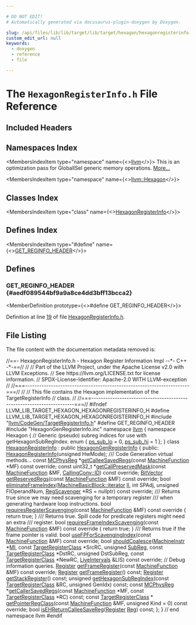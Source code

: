 ```yaml
---

# DO NOT EDIT!
# Automatically generated via docusaurus-plugin-doxygen by Doxygen.

slug: /api/files/lib/lib/target/lib/target/hexagon/hexagonregisterinfo-h
custom_edit_url: null
keywords:
  - doxygen
  - reference
  - file

---
```





# The `HexagonRegisterInfo.h` File Reference

<DoxygenPage pluginConfig={pluginConfig}>



## Included Headers

<IncludesList>
<IncludesListItem
  filePath="llvm/CodeGen/TargetRegisterInfo.h"
  permalink="/docs/api/files/include/include/llvm/include/llvm/codegen/targetregisterinfo-h"
  isLocal="true" />
<IncludesListItem
  filePath="HexagonGenRegisterInfo.inc"
  permalink=""
  isLocal="true" />
</IncludesList>

## Namespaces Index

<MembersIndex>

<MembersIndexItem
  type="namespace"
  name={<><a href="/docs/api/namespaces/llvm">llvm</a></>}>
This is an optimization pass for GlobalISel generic memory operations. <a href="/docs/api/namespaces/llvm/#details">More...</a>
</MembersIndexItem>

<MembersIndexItem
  type="namespace"
  name={<><a href="/docs/api/namespaces/llvm/hexagon">llvm::Hexagon</a></>}>
</MembersIndexItem>

</MembersIndex>

## Classes Index

<MembersIndex>

<MembersIndexItem
  type="class"
  name={<><a href="/docs/api/classes/llvm/hexagonregisterinfo">HexagonRegisterInfo</a></>}>
</MembersIndexItem>

</MembersIndex>

## Defines Index

<MembersIndex>

<MembersIndexItem
  type="#define"
  name={<><a href="#aedf089544bf9a9a8ce4dd3bff13bcca2">GET&#95;REGINFO&#95;HEADER</a></>}>
</MembersIndexItem>

</MembersIndex>


<SectionDefinition>

## Defines

### GET&#95;REGINFO&#95;HEADER {#aedf089544bf9a9a8ce4dd3bff13bcca2}

<MemberDefinition
  prototype={<>#define GET&#95;REGINFO&#95;HEADER</>}>

Definition at line <a href="#l00019">19</a> of file <a href="/docs/api/files/lib/lib/target/lib/target/hexagon/hexagonregisterinfo-h">HexagonRegisterInfo.h</a>.
</MemberDefinition>

</SectionDefinition>

## File Listing

The file content with the documentation metadata removed is:

<ProgramListing>

<Link id="l00001" /><CodeLine lineNumber="1"><span class="doxyHighlightComment">//==- HexagonRegisterInfo.h - Hexagon Register Information Impl --&#42;- C++ -&#42;-==//</span></CodeLine>
<Link id="l00002" /><CodeLine lineNumber="2"><span class="doxyHighlightComment">//</span></CodeLine>
<Link id="l00003" /><CodeLine lineNumber="3"><span class="doxyHighlightComment">// Part of the LLVM Project, under the Apache License v2.0 with LLVM Exceptions.</span></CodeLine>
<Link id="l00004" /><CodeLine lineNumber="4"><span class="doxyHighlightComment">// See https://llvm.org/LICENSE.txt for license information.</span></CodeLine>
<Link id="l00005" /><CodeLine lineNumber="5"><span class="doxyHighlightComment">// SPDX-License-Identifier: Apache-2.0 WITH LLVM-exception</span></CodeLine>
<Link id="l00006" /><CodeLine lineNumber="6"><span class="doxyHighlightComment">//</span></CodeLine>
<Link id="l00007" /><CodeLine lineNumber="7"><span class="doxyHighlightComment">//===----------------------------------------------------------------------===//</span></CodeLine>
<Link id="l00008" /><CodeLine lineNumber="8"><span class="doxyHighlightComment">//</span></CodeLine>
<Link id="l00009" /><CodeLine lineNumber="9"><span class="doxyHighlightComment">// This file contains the Hexagon implementation of the TargetRegisterInfo</span></CodeLine>
<Link id="l00010" /><CodeLine lineNumber="10"><span class="doxyHighlightComment">// class.</span></CodeLine>
<Link id="l00011" /><CodeLine lineNumber="11"><span class="doxyHighlightComment">//</span></CodeLine>
<Link id="l00012" /><CodeLine lineNumber="12"><span class="doxyHighlightComment">//===----------------------------------------------------------------------===//</span></CodeLine>
<Link id="l00013" /><CodeLine lineNumber="13"></CodeLine>
<Link id="l00014" /><CodeLine lineNumber="14"><span class="doxyHighlightPreprocessor">#ifndef LLVM&#95;LIB&#95;TARGET&#95;HEXAGON&#95;HEXAGONREGISTERINFO&#95;H</span></CodeLine>
<Link id="l00015" /><CodeLine lineNumber="15"><span class="doxyHighlightPreprocessor">#define LLVM&#95;LIB&#95;TARGET&#95;HEXAGON&#95;HEXAGONREGISTERINFO&#95;H</span></CodeLine>
<Link id="l00016" /><CodeLine lineNumber="16"></CodeLine>
<Link id="l00017" /><CodeLine lineNumber="17"><span class="doxyHighlightPreprocessor">#include &quot;<a href="/docs/api/files/include/include/llvm/include/llvm/codegen/targetregisterinfo-h">llvm/CodeGen/TargetRegisterInfo.h</a>&quot;</span></CodeLine>
<Link id="l00018" /><CodeLine lineNumber="18"></CodeLine>
<Link id="l00019" /><CodeLine lineNumber="19" lineLink="#aedf089544bf9a9a8ce4dd3bff13bcca2"><span class="doxyHighlightPreprocessor">#define GET&#95;REGINFO&#95;HEADER</span></CodeLine>
<Link id="l00020" /><CodeLine lineNumber="20"><span class="doxyHighlightPreprocessor">#include &quot;HexagonGenRegisterInfo.inc&quot;</span></CodeLine>
<Link id="l00021" /><CodeLine lineNumber="21"></CodeLine>
<Link id="l00022" /><CodeLine lineNumber="22"><span class="doxyHighlightKeyword">namespace </span><span class="doxyHighlight"><a href="/docs/api/namespaces/llvm">llvm</a> &#123;</span></CodeLine>
<Link id="l00023" /><CodeLine lineNumber="23"></CodeLine>
<Link id="l00024" /><CodeLine lineNumber="24"><span class="doxyHighlightKeyword">namespace </span><span class="doxyHighlight">Hexagon &#123;</span></CodeLine>
<Link id="l00025" /><CodeLine lineNumber="25"><span class="doxyHighlight">  </span><span class="doxyHighlightComment">// Generic (pseudo) subreg indices for use with getHexagonSubRegIndex.</span></CodeLine>
<Link id="l00026" /><CodeLine lineNumber="26" lineLink="/docs/api/namespaces/llvm/hexagon/#acf8436e28b183b48eecf6b8564536c7aa7e62627fded515ebb9ff5d0ec9571d95"><span class="doxyHighlight">  </span><span class="doxyHighlightKeyword">enum</span><span class="doxyHighlight"> &#123; <a href="/docs/api/namespaces/llvm/hexagon/#acf8436e28b183b48eecf6b8564536c7aa4c96233dec1eedf779c37f230f6d8c10">ps&#95;sub&#95;lo</a> = 0, <a href="/docs/api/namespaces/llvm/hexagon/#acf8436e28b183b48eecf6b8564536c7aa7e62627fded515ebb9ff5d0ec9571d95">ps&#95;sub&#95;hi</a> = 1 &#125;;</span></CodeLine>
<Link id="l00027" /><CodeLine lineNumber="27"><span class="doxyHighlight">&#125;</span></CodeLine>
<Link id="l00028" /><CodeLine lineNumber="28"></CodeLine>
<Link id="l00029" /><CodeLine lineNumber="29" lineLink="/docs/api/classes/llvm/hexagonregisterinfo"><span class="doxyHighlightKeyword">class </span><span class="doxyHighlight"><a href="/docs/api/classes/llvm/hexagonregisterinfo/#a19e97106543e796a718db674ffc2fdba">HexagonRegisterInfo</a> : </span><span class="doxyHighlightKeyword">public</span><span class="doxyHighlight"> <a href="/docs/api/classes/hexagongenregisterinfo">HexagonGenRegisterInfo</a> &#123;</span></CodeLine>
<Link id="l00030" /><CodeLine lineNumber="30"><span class="doxyHighlightKeyword">public</span><span class="doxyHighlight">:</span></CodeLine>
<Link id="l00031" /><CodeLine lineNumber="31"><span class="doxyHighlight">  <a href="/docs/api/classes/llvm/hexagonregisterinfo/#a19e97106543e796a718db674ffc2fdba">HexagonRegisterInfo</a>(</span><span class="doxyHighlightKeywordType">unsigned</span><span class="doxyHighlight"> HwMode);</span></CodeLine>
<Link id="l00032" /><CodeLine lineNumber="32"></CodeLine>
<Link id="l00033" /><CodeLine lineNumber="33"><span class="doxyHighlightComment">  /// Code Generation virtual methods...</span></CodeLine>
<Link id="l00034" /><CodeLine lineNumber="34"><span class="doxyHighlight">  </span><span class="doxyHighlightKeyword">const</span><span class="doxyHighlight"> <a href="/docs/api/namespaces/llvm/#aad72cfbb210808985a9dc19f4e5d8542">MCPhysReg</a> &#42;<a href="/docs/api/classes/llvm/hexagonregisterinfo/#a6554d18a9a05725d38d2168737a1f340">getCalleeSavedRegs</a>(</span><span class="doxyHighlightKeyword">const</span><span class="doxyHighlight"> <a href="/docs/api/classes/llvm/machinefunction">MachineFunction</a> &#42;MF)</span></CodeLine>
<Link id="l00035" /><CodeLine lineNumber="35"><span class="doxyHighlight">        </span><span class="doxyHighlightKeyword">const override</span><span class="doxyHighlight">;</span></CodeLine>
<Link id="l00036" /><CodeLine lineNumber="36"><span class="doxyHighlight">  </span><span class="doxyHighlightKeyword">const</span><span class="doxyHighlight"> uint32&#95;t &#42;<a href="/docs/api/classes/llvm/hexagonregisterinfo/#a9e38aa28c8d72dcbc987ba1d869d5efe">getCallPreservedMask</a>(</span><span class="doxyHighlightKeyword">const</span><span class="doxyHighlight"> <a href="/docs/api/classes/llvm/machinefunction">MachineFunction</a> &amp;MF,</span></CodeLine>
<Link id="l00037" /><CodeLine lineNumber="37"><span class="doxyHighlight">        <a href="/docs/api/namespaces/llvm/callingconv/#abdf8cf606905c10634e831390981b0ed">CallingConv::ID</a>) </span><span class="doxyHighlightKeyword">const override</span><span class="doxyHighlight">;</span></CodeLine>
<Link id="l00038" /><CodeLine lineNumber="38"></CodeLine>
<Link id="l00039" /><CodeLine lineNumber="39"><span class="doxyHighlight">  <a href="/docs/api/classes/llvm/bitvector">BitVector</a> <a href="/docs/api/classes/llvm/hexagonregisterinfo/#a3372d351ec7fac9fb1066e77d36f1276">getReservedRegs</a>(</span><span class="doxyHighlightKeyword">const</span><span class="doxyHighlight"> <a href="/docs/api/classes/llvm/machinefunction">MachineFunction</a> &amp;MF) </span><span class="doxyHighlightKeyword">const override</span><span class="doxyHighlight">;</span></CodeLine>
<Link id="l00040" /><CodeLine lineNumber="40"></CodeLine>
<Link id="l00041" /><CodeLine lineNumber="41"><span class="doxyHighlight">  </span><span class="doxyHighlightKeywordType">bool</span><span class="doxyHighlight"> <a href="/docs/api/classes/llvm/hexagonregisterinfo/#a096fcb1d6b0da7425a8cc7dbb8ddd526">eliminateFrameIndex</a>(<a href="/docs/api/classes/llvm/machinebasicblock/#ae34c996b58df9b9ce6695a0c8b70c533">MachineBasicBlock::iterator</a> <a href="/docs/api/files/lib/lib/target/lib/target/nvptx/nvvmintrrange-cpp/#ac5804672fc0850438d63caec770647f8">II</a>, </span><span class="doxyHighlightKeywordType">int</span><span class="doxyHighlight"> SPAdj,</span></CodeLine>
<Link id="l00042" /><CodeLine lineNumber="42"><span class="doxyHighlight">        </span><span class="doxyHighlightKeywordType">unsigned</span><span class="doxyHighlight"> FIOperandNum, <a href="/docs/api/classes/llvm/regscavenger">RegScavenger</a> &#42;RS = </span><span class="doxyHighlightKeyword">nullptr</span><span class="doxyHighlight">) </span><span class="doxyHighlightKeyword">const override</span><span class="doxyHighlight">;</span></CodeLine>
<Link id="l00043" /><CodeLine lineNumber="43"></CodeLine>
<Link id="l00044" /><CodeLine lineNumber="44"><span class="doxyHighlightComment">  /// Returns true since we may need scavenging for a temporary register</span></CodeLine>
<Link id="l00045" /><CodeLine lineNumber="45"><span class="doxyHighlightComment">  /// when generating hardware loop instructions.</span></CodeLine>
<Link id="l00046" /><CodeLine lineNumber="46" lineLink="/docs/api/classes/llvm/hexagonregisterinfo/#a96bf1237600388a91d5a693249b1922c"><span class="doxyHighlight">  </span><span class="doxyHighlightKeywordType">bool</span><span class="doxyHighlight"> <a href="/docs/api/classes/llvm/hexagonregisterinfo/#a96bf1237600388a91d5a693249b1922c">requiresRegisterScavenging</a>(</span><span class="doxyHighlightKeyword">const</span><span class="doxyHighlight"> <a href="/docs/api/classes/llvm/machinefunction">MachineFunction</a> &amp;MF)</span><span class="doxyHighlightKeyword"> const override </span><span class="doxyHighlight">&#123;</span></CodeLine>
<Link id="l00047" /><CodeLine lineNumber="47"><span class="doxyHighlight">    </span><span class="doxyHighlightKeywordFlow">return</span><span class="doxyHighlight"> </span><span class="doxyHighlightKeyword">true</span><span class="doxyHighlight">;</span></CodeLine>
<Link id="l00048" /><CodeLine lineNumber="48"><span class="doxyHighlight">  &#125;</span></CodeLine>
<Link id="l00049" /><CodeLine lineNumber="49"></CodeLine>
<Link id="l00050" /><CodeLine lineNumber="50"><span class="doxyHighlightComment">  /// Returns true. Spill code for predicate registers might need an extra</span></CodeLine>
<Link id="l00051" /><CodeLine lineNumber="51"><span class="doxyHighlightComment">  /// register.</span></CodeLine>
<Link id="l00052" /><CodeLine lineNumber="52" lineLink="/docs/api/classes/llvm/hexagonregisterinfo/#a73fab65a24144e25a65033dbc676024a"><span class="doxyHighlight">  </span><span class="doxyHighlightKeywordType">bool</span><span class="doxyHighlight"> <a href="/docs/api/classes/llvm/hexagonregisterinfo/#a73fab65a24144e25a65033dbc676024a">requiresFrameIndexScavenging</a>(</span><span class="doxyHighlightKeyword">const</span><span class="doxyHighlight"> <a href="/docs/api/classes/llvm/machinefunction">MachineFunction</a> &amp;MF)</span><span class="doxyHighlightKeyword"> const override </span><span class="doxyHighlight">&#123;</span></CodeLine>
<Link id="l00053" /><CodeLine lineNumber="53"><span class="doxyHighlight">    </span><span class="doxyHighlightKeywordFlow">return</span><span class="doxyHighlight"> </span><span class="doxyHighlightKeyword">true</span><span class="doxyHighlight">;</span></CodeLine>
<Link id="l00054" /><CodeLine lineNumber="54"><span class="doxyHighlight">  &#125;</span></CodeLine>
<Link id="l00055" /><CodeLine lineNumber="55"></CodeLine>
<Link id="l00056" /><CodeLine lineNumber="56"><span class="doxyHighlightComment">  /// Returns true if the frame pointer is valid.</span></CodeLine>
<Link id="l00057" /><CodeLine lineNumber="57"><span class="doxyHighlight">  </span><span class="doxyHighlightKeywordType">bool</span><span class="doxyHighlight"> <a href="/docs/api/classes/llvm/hexagonregisterinfo/#a563d9b37b58d08fdb856d8035959a270">useFPForScavengingIndex</a>(</span><span class="doxyHighlightKeyword">const</span><span class="doxyHighlight"> <a href="/docs/api/classes/llvm/machinefunction">MachineFunction</a> &amp;MF) </span><span class="doxyHighlightKeyword">const override</span><span class="doxyHighlight">;</span></CodeLine>
<Link id="l00058" /><CodeLine lineNumber="58"></CodeLine>
<Link id="l00059" /><CodeLine lineNumber="59"><span class="doxyHighlight">  </span><span class="doxyHighlightKeywordType">bool</span><span class="doxyHighlight"> <a href="/docs/api/classes/llvm/hexagonregisterinfo/#a8a7cb54f8347286b106be184c8c125e1">shouldCoalesce</a>(<a href="/docs/api/classes/llvm/machineinstr">MachineInstr</a> &#42;<a href="/docs/api/files/lib/lib/codegen/lib/codegen/globalisel/irtranslator-cpp/#abe44dfdea65b4f7e11e0a608ab708b76">MI</a>, </span><span class="doxyHighlightKeyword">const</span><span class="doxyHighlight"> <a href="/docs/api/classes/llvm/targetregisterclass">TargetRegisterClass</a> &#42;SrcRC,</span></CodeLine>
<Link id="l00060" /><CodeLine lineNumber="60"><span class="doxyHighlight">        </span><span class="doxyHighlightKeywordType">unsigned</span><span class="doxyHighlight"> <a href="/docs/api/files/lib/lib/target/lib/target/aarch64/aarch64advsimdscalarpass-cpp/#a92a6b0a9b7228d190b0a7d8ae3ef03c7">SubReg</a>, </span><span class="doxyHighlightKeyword">const</span><span class="doxyHighlight"> <a href="/docs/api/classes/llvm/targetregisterclass">TargetRegisterClass</a> &#42;DstRC, </span><span class="doxyHighlightKeywordType">unsigned</span><span class="doxyHighlight"> DstSubReg,</span></CodeLine>
<Link id="l00061" /><CodeLine lineNumber="61"><span class="doxyHighlight">        </span><span class="doxyHighlightKeyword">const</span><span class="doxyHighlight"> <a href="/docs/api/classes/llvm/targetregisterclass">TargetRegisterClass</a> &#42;NewRC, <a href="/docs/api/classes/llvm/liveintervals">LiveIntervals</a> &amp;LIS) </span><span class="doxyHighlightKeyword">const override</span><span class="doxyHighlight">;</span></CodeLine>
<Link id="l00062" /><CodeLine lineNumber="62"></CodeLine>
<Link id="l00063" /><CodeLine lineNumber="63"><span class="doxyHighlight">  </span><span class="doxyHighlightComment">// Debug information queries.</span></CodeLine>
<Link id="l00064" /><CodeLine lineNumber="64"><span class="doxyHighlight">  <a href="/docs/api/classes/llvm/register">Register</a> <a href="/docs/api/classes/llvm/hexagonregisterinfo/#a0464d08b7de6a0f821a8a2324336d4f0">getFrameRegister</a>(</span><span class="doxyHighlightKeyword">const</span><span class="doxyHighlight"> <a href="/docs/api/classes/llvm/machinefunction">MachineFunction</a> &amp;MF) </span><span class="doxyHighlightKeyword">const override</span><span class="doxyHighlight">;</span></CodeLine>
<Link id="l00065" /><CodeLine lineNumber="65"><span class="doxyHighlight">  <a href="/docs/api/classes/llvm/register">Register</a> <a href="/docs/api/classes/llvm/hexagonregisterinfo/#a0464d08b7de6a0f821a8a2324336d4f0">getFrameRegister</a>() </span><span class="doxyHighlightKeyword">const</span><span class="doxyHighlight">;</span></CodeLine>
<Link id="l00066" /><CodeLine lineNumber="66"><span class="doxyHighlight">  <a href="/docs/api/classes/llvm/register">Register</a> <a href="/docs/api/classes/llvm/hexagonregisterinfo/#a3c3756585ccfab9468123926391e1b76">getStackRegister</a>() </span><span class="doxyHighlightKeyword">const</span><span class="doxyHighlight">;</span></CodeLine>
<Link id="l00067" /><CodeLine lineNumber="67"></CodeLine>
<Link id="l00068" /><CodeLine lineNumber="68"><span class="doxyHighlight">  </span><span class="doxyHighlightKeywordType">unsigned</span><span class="doxyHighlight"> <a href="/docs/api/classes/llvm/hexagonregisterinfo/#a8528b1c4543692486b82ac9012c1617b">getHexagonSubRegIndex</a>(</span><span class="doxyHighlightKeyword">const</span><span class="doxyHighlight"> <a href="/docs/api/classes/llvm/targetregisterclass">TargetRegisterClass</a> &amp;RC,</span></CodeLine>
<Link id="l00069" /><CodeLine lineNumber="69"><span class="doxyHighlight">        </span><span class="doxyHighlightKeywordType">unsigned</span><span class="doxyHighlight"> GenIdx) </span><span class="doxyHighlightKeyword">const</span><span class="doxyHighlight">;</span></CodeLine>
<Link id="l00070" /><CodeLine lineNumber="70"></CodeLine>
<Link id="l00071" /><CodeLine lineNumber="71"><span class="doxyHighlight">  </span><span class="doxyHighlightKeyword">const</span><span class="doxyHighlight"> <a href="/docs/api/namespaces/llvm/#aad72cfbb210808985a9dc19f4e5d8542">MCPhysReg</a> &#42;<a href="/docs/api/classes/llvm/hexagonregisterinfo/#afb719bff41b5688bcd0e39208d11677f">getCallerSavedRegs</a>(</span><span class="doxyHighlightKeyword">const</span><span class="doxyHighlight"> <a href="/docs/api/classes/llvm/machinefunction">MachineFunction</a> &#42;MF,</span></CodeLine>
<Link id="l00072" /><CodeLine lineNumber="72"><span class="doxyHighlight">        </span><span class="doxyHighlightKeyword">const</span><span class="doxyHighlight"> <a href="/docs/api/classes/llvm/targetregisterclass">TargetRegisterClass</a> &#42;RC) </span><span class="doxyHighlightKeyword">const</span><span class="doxyHighlight">;</span></CodeLine>
<Link id="l00073" /><CodeLine lineNumber="73"></CodeLine>
<Link id="l00074" /><CodeLine lineNumber="74"><span class="doxyHighlight">  </span><span class="doxyHighlightKeyword">const</span><span class="doxyHighlight"> <a href="/docs/api/classes/llvm/targetregisterclass">TargetRegisterClass</a> &#42;</span></CodeLine>
<Link id="l00075" /><CodeLine lineNumber="75"><span class="doxyHighlight">  <a href="/docs/api/classes/llvm/hexagonregisterinfo/#a17916d12b32d954cdd1d65ae027be260">getPointerRegClass</a>(</span><span class="doxyHighlightKeyword">const</span><span class="doxyHighlight"> <a href="/docs/api/classes/llvm/machinefunction">MachineFunction</a> &amp;MF,</span></CodeLine>
<Link id="l00076" /><CodeLine lineNumber="76"><span class="doxyHighlight">                     </span><span class="doxyHighlightKeywordType">unsigned</span><span class="doxyHighlight"> Kind = 0) </span><span class="doxyHighlightKeyword">const override</span><span class="doxyHighlight">;</span></CodeLine>
<Link id="l00077" /><CodeLine lineNumber="77"></CodeLine>
<Link id="l00078" /><CodeLine lineNumber="78"><span class="doxyHighlight">  </span><span class="doxyHighlightKeywordType">bool</span><span class="doxyHighlight"> <a href="/docs/api/classes/llvm/hexagonregisterinfo/#a0cce9c796fb3d5106b797de10b727775">isEHReturnCalleeSaveReg</a>(<a href="/docs/api/classes/llvm/register">Register</a> <a href="/docs/api/files/lib/lib/codegen/machinesink-cpp/#a359e1ff26f6d466d927a61aae45b05c3">Reg</a>) </span><span class="doxyHighlightKeyword">const</span><span class="doxyHighlight">;</span></CodeLine>
<Link id="l00079" /><CodeLine lineNumber="79"><span class="doxyHighlight">&#125;;</span></CodeLine>
<Link id="l00080" /><CodeLine lineNumber="80"></CodeLine>
<Link id="l00081" /><CodeLine lineNumber="81"><span class="doxyHighlight">&#125; </span><span class="doxyHighlightComment">// end namespace llvm</span></CodeLine>
<Link id="l00082" /><CodeLine lineNumber="82"></CodeLine>
<Link id="l00083" /><CodeLine lineNumber="83"><span class="doxyHighlightPreprocessor">#endif</span></CodeLine>

</ProgramListing>


</DoxygenPage>
